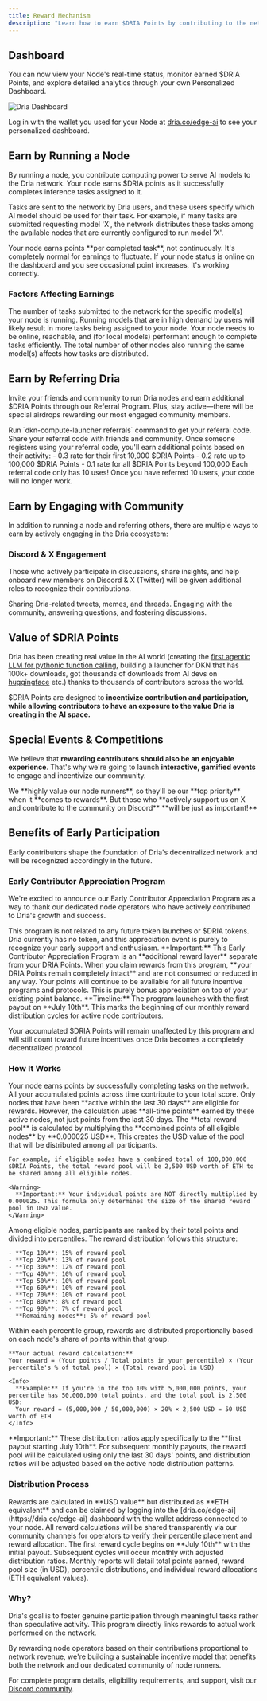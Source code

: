 ```yaml
---
title: Reward Mechanism
description: "Learn how to earn $DRIA Points by contributing to the network"
---
```


## Dashboard

You can now view your Node's real-time status, monitor earned $DRIA Points, and explore detailed analytics through your own Personalized Dashboard.

<Frame>
  <img src="/images/dashboard.jpeg" alt="Dria Dashboard" />
</Frame>

Log in with the wallet you used for your Node at [dria.co/edge-ai](https://dria.co/edge-ai) to see your personalized dashboard.

## Earn by Running a Node

By running a node, you contribute computing power to serve AI models to the Dria network. Your node earns $DRIA points as it successfully completes inference tasks assigned to it.

Tasks are sent to the network by Dria users, and these users specify which AI model should be used for their task. For example, if many tasks are submitted requesting model 'X', the network distributes these tasks among the available nodes that are currently configured to run model 'X'.

<Info>
  Your node earns points **per completed task**, not continuously. It's completely normal for earnings to fluctuate. If your node status is online on the dashboard and you see occasional point increases, it's working correctly.
</Info>


### Factors Affecting Earnings

<CardGroup cols={2}>
  <Card title="Task Availability" icon="tasks">
    The number of tasks submitted to the network for the specific model(s) your node is running.
  </Card>
  <Card title="Model Selection" icon="microchip">
    Running models that are in high demand by users will likely result in more tasks being assigned to your node.
  </Card>
  <Card title="Node Performance" icon="gauge-high">
    Your node needs to be online, reachable, and (for local models) performant enough to complete tasks efficiently.
  </Card>
  <Card title="Number of Nodes" icon="network-wired">
    The total number of other nodes also running the same model(s) affects how tasks are distributed.
  </Card>
</CardGroup>

## Earn by Referring Dria

Invite your friends and community to run Dria nodes and earn additional $DRIA Points through our Referral Program. Plus, stay active—there will be special airdrops rewarding our most engaged community members.

<Steps>
  <Step title="Get a Referral Code">
    Run `dkn-compute-launcher referrals` command to get your referral code.
  </Step>
  <Step title="Share Your Code">
    Share your referral code with friends and community.
  </Step>
  <Step title="Earn Points">
    Once someone registers using your referral code, you'll earn additional points based on their activity:
    - 0.3 rate for their first 10,000 $DRIA Points
    - 0.2 rate up to 100,000 $DRIA Points
    - 0.1 rate for all $DRIA Points beyond 100,000
  </Step>
</Steps>

<Warning>
  Each referral code only has 10 uses! Once you have referred 10 users, your code will no longer work.
</Warning>

## Earn by Engaging with Community

In addition to running a node and referring others, there are multiple ways to earn by actively engaging in the Dria ecosystem:

### Discord & X Engagement

Those who actively participate in discussions, share insights, and help onboard new members on Discord & X (Twitter) will be given additional roles to recognize their contributions.

<Check>
  Sharing Dria-related tweets, memes, and threads.
</Check>
<Check>
  Engaging with the community, answering questions, and fostering discussions.
</Check>

## Value of $DRIA Points

Dria has been creating real value in the AI world (creating the [first agentic LLM for pythonic function calling](https://x.com/driaforall/status/1878840572737421766), building a launcher for DKN that has 100k+ downloads, got thousands of downloads from AI devs on [huggingface](https://huggingface.co/driaforall) etc.) thanks to thousands of contributors across the world. 

$DRIA Points are designed to **incentivize contribution and participation, while allowing contributors to have an exposure to the value Dria is creating in the AI space.** 


## Special Events & Competitions

We believe that **rewarding contributors should also be an enjoyable experience**. That's why we're going to launch **interactive, gamified events** to engage and incentivize our community.

<Note>
  We **highly value our node runners**, so they'll be our **top priority** when it **comes to rewards**. But those who **actively support us on X and contribute to the community on Discord** **will be just as important!**
</Note>

## Benefits of Early Participation

Early contributors shape the foundation of Dria's decentralized network and will be recognized accordingly in the future.

### Early Contributor Appreciation Program

We're excited to announce our Early Contributor Appreciation Program as a way to thank our dedicated node operators who have actively contributed to Dria's growth and success.

<Info>
  This program is not related to any future token launches or $DRIA tokens. Dria currently has no token, and this appreciation event is purely to recognize your early support and enthusiasm.
</Info>

<Note>
  **Important:** This Early Contributor Appreciation Program is an **additional reward layer** separate from your DRIA Points. When you claim rewards from this program, **your DRIA Points remain completely intact** and are not consumed or reduced in any way. Your points will continue to be available for all future incentive programs and protocols. This is purely bonus appreciation on top of your existing point balance.
</Note>

<Warning>
  **Timeline:** The program launches with the first payout on **July 10th**. This marks the beginning of our monthly reward distribution cycles for active node contributors.
</Warning>

Your accumulated $DRIA Points will remain unaffected by this program and will still count toward future incentives once Dria becomes a completely decentralized protocol.

### How It Works

<Steps>
  <Step title="Earn $DRIA Points">
    Your node earns points by successfully completing tasks on the network. All your accumulated points across time contribute to your total score.
  </Step>
  <Step title="Eligibility & Point Calculation">
    Only nodes that have been **active within the last 30 days** are eligible for rewards. However, the calculation uses **all-time points** earned by these active nodes, not just points from the last 30 days.
  </Step>
  <Step title="Reward Pool Creation">
    The **total reward pool** is calculated by multiplying the **combined points of all eligible nodes** by **0.000025 USD**. This creates the USD value of the pool that will be distributed among all participants.
    
    For example, if eligible nodes have a combined total of 100,000,000 $DRIA Points, the total reward pool will be 2,500 USD worth of ETH to be shared among all eligible nodes.
    
    <Warning>
      **Important:** Your individual points are NOT directly multiplied by 0.000025. This formula only determines the size of the shared reward pool in USD value.
    </Warning>
  </Step>
  <Step title="Percentile Distribution">
    Among eligible nodes, participants are ranked by their total points and divided into percentiles. The reward distribution follows this structure:
    
    - **Top 10%**: 15% of reward pool
    - **Top 20%**: 13% of reward pool  
    - **Top 30%**: 12% of reward pool
    - **Top 40%**: 10% of reward pool
    - **Top 50%**: 10% of reward pool
    - **Top 60%**: 10% of reward pool
    - **Top 70%**: 10% of reward pool
    - **Top 80%**: 8% of reward pool
    - **Top 90%**: 7% of reward pool
    - **Remaining nodes**: 5% of reward pool
  </Step>
  <Step title="Individual Rewards">
    Within each percentile group, rewards are distributed proportionally based on each node's share of points within that group.
    
    **Your actual reward calculation:**
    Your reward = (Your points / Total points in your percentile) × (Your percentile's % of total pool) × (Total reward pool in USD)
    
    <Info>
      **Example:** If you're in the top 10% with 5,000,000 points, your percentile has 50,000,000 total points, and the total pool is 2,500 USD:
      Your reward = (5,000,000 / 50,000,000) × 20% × 2,500 USD = 50 USD worth of ETH
    </Info>
  </Step>
</Steps>

<Warning>
  **Important:** These distribution ratios apply specifically to the **first payout starting July 10th**. For subsequent monthly payouts, the reward pool will be calculated using only the last 30 days' points, and distribution ratios will be adjusted based on the active node distribution patterns.
</Warning>

### Distribution Process

<CardGroup cols={2}>
  <Card title="Claiming Rewards" icon="wallet">
    Rewards are calculated in **USD value** but distributed as **ETH equivalent** and can be claimed by logging into the [dria.co/edge-ai](https://dria.co/edge-ai) dashboard with the wallet address connected to your node.
  </Card>
  <Card title="Verification" icon="magnifying-glass">
    All reward calculations will be shared transparently via our community channels for operators to verify their percentile placement and reward allocation.
  </Card>
  <Card title="Timeline" icon="calendar">
    The first reward cycle begins on **July 10th** with the initial payout. Subsequent cycles will occur monthly with adjusted distribution ratios.
  </Card>
  <Card title="Reporting" icon="chart-bar">
    Monthly reports will detail total points earned, reward pool size (in USD), percentile distributions, and individual reward allocations (ETH equivalent values).
  </Card>
</CardGroup>

### Why?

<Warning>
  Dria's goal is to foster genuine participation through meaningful tasks rather than speculative activity. This program directly links rewards to actual work performed on the network.
</Warning>

By rewarding node operators based on their contributions proportional to network revenue, we're building a sustainable incentive model that benefits both the network and our dedicated community of node runners.

For complete program details, eligibility requirements, and support, visit our [Discord community](https://discord.gg/dria). 